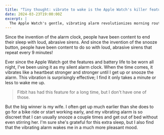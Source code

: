 ```yaml
---
title: "Tiny thought: vibrate to wake is the Apple Watch's killer feature"
date: 2024-03-23T19:00:00Z
excerpt: |
  The Apple Watch's gentle, vibrating alarm revolutionizes morning routines, offering a wake-up call that's not just effective, but enhances relationships and moods.
---
```


Since the invention of the alarm clock, people have been content to end their sleep with loud, abrasive sirens. And since the invention of the snooze button, people have been content to do so with loud, abrasive sirens that repeat every 9 minutes!

Ever since the Apple Watch got the features and battery life to be worn all night, I've been using it as my silent alarm clock. When the time comes, it vibrates like a heartbeat stronger and stronger until I get up or snooze the alarm. This vibration is surprisingly effective; I find it only takes a minute or less to wake me up.

> Fitbit has had this feature for a long time, but I don't have one of those.

But the big winner is my wife. I often get up much earlier than she does to go for a bike ride or start working early, and my vibrating alarm is so discreet that I can usually snooze a couple times and get out of bed without even stirring her. I'm sure she's grateful for this extra sleep, but I also find that the vibrating alarm wakes me in a much more pleasant mood.